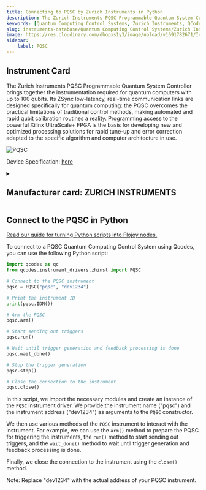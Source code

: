 ```yaml
---
title: Connecting to PQSC by Zurich Instruments in Python
description: The Zurich Instruments PQSC Programmable Quantum System Controller brings together the instrumentation required for quantum computers with up to 100 qubits. Its ZSync low-latency, real-time communication links are designed specifically for quantum computing, the PQSC overcomes the practical limitations of traditional control methods, making automated and rapid qubit calibration routines a reality. Programming access to the powerful Xilinx UltraScale+ FPGA is the basis for developing new and optimized processing solutions for rapid tune-up and error correction adapted to the specific algorithm and computer architecture in use.
keywords: [Quantum Computing Control Systems, Zurich Instruments, QCodes] 
slug: instruments-database/Quantum Computing Control Systems/Zurich Instruments/pqsc 
image: https://res.cloudinary.com/dhopxs1y3/image/upload/v1691782671/Instruments/Quantum%20Computing%20Control%20System/PQSC/PQSC.webp
sidebar:
    label: PQSC 
---
```



## Instrument Card

The Zurich Instruments PQSC Programmable Quantum System Controller brings together the instrumentation required for quantum computers with up to 100 qubits. Its ZSync low-latency, real-time communication links are designed specifically for quantum computing: the PQSC overcomes the practical limitations of traditional control methods, making automated and rapid qubit calibration routines a reality. Programming access to the powerful Xilinx UltraScale+ FPGA is the basis for developing new and optimized processing solutions for rapid tune-up and error correction adapted to the specific algorithm and computer architecture in use.

![PQSC](https://res.cloudinary.com/dhopxs1y3/image/upload/v1691782671/Instruments/Quantum%20Computing%20Control%20System/PQSC/PQSC.webp)

Device Specification: [here](https://docs.zhinst.com/pdf/ziPQSC_UserManual.pdf)

<details style={{ marginTop: "15px"}}>
<summary><h2 style={{display:'inline'}}>Manufacturer card: ZURICH INSTRUMENTS</h2></summary>

![ZURICH INSTRUMENTS](https://res.cloudinary.com/dhopxs1y3/image/upload/v1692806207/Instruments/Vendor%20Logos/Zurich_Instruments.png)

Zurich Instruments Ltd. is a privately owned company developing and selling advanced test and measurement instruments equipped with software for dynamic signal analysis.

- Headquarters: Switzerland
- Yearly Revenue (millions, USD): 38
- Vendor Website: [here](https://www.zhinst.com/americas/en)

</details>


<FeaturedInstrumentVideo category="QUANTUM_COMPUTING_CONTROL_SYSTEMS" />

## Connect to the PQSC in Python

[Read our guide for turning Python scripts into Flojoy nodes.](https://docs.flojoy.ai/contribution/blocks/custom-flojoy-block/)



<Tabs>
<TabItem value="Flojoy" label="Flojoy" className="flojoy-instrument-tabs">

<SectionsCard category="QUANTUM_COMPUTING_CONTROL_SYSTEMS" manufacturer="Zurich Instruments"></SectionsCard>

</TabItem>
<TabItem value="QCodes" label="QCodes">

To connect to a PQSC Quantum Computing Control System using Qcodes, you can use the following Python script:

```python
import qcodes as qc
from qcodes.instrument_drivers.zhinst import PQSC

# Connect to the PQSC instrument
pqsc = PQSC("pqsc", "dev1234")

# Print the instrument ID
print(pqsc.IDN())

# Arm the PQSC
pqsc.arm()

# Start sending out triggers
pqsc.run()

# Wait until trigger generation and feedback processing is done
pqsc.wait_done()

# Stop the trigger generation
pqsc.stop()

# Close the connection to the instrument
pqsc.close()
```

In this script, we import the necessary modules and create an instance of the `PQSC` instrument driver. We provide the instrument name ("pqsc") and the instrument address ("dev1234") as arguments to the `PQSC` constructor.

We then use various methods of the `PQSC` instrument to interact with the instrument. For example, we can use the `arm()` method to prepare the PQSC for triggering the instruments, the `run()` method to start sending out triggers, and the `wait_done()` method to wait until trigger generation and feedback processing is done.

Finally, we close the connection to the instrument using the `close()` method.

Note: Replace "dev1234" with the actual address of your PQSC instrument.

</TabItem>
</Tabs>